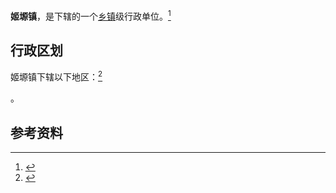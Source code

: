 {{中国乡级行政区|61/08/25/108/000}}

'''姬塬镇'''，是{{PRC admin/fullname|61/08/25/108/000|3}}下辖的一个[[乡镇|乡镇]]级行政单位。<ref>{{PRC admin/ref sgc|{{PRC admin/parent|61/08/25/108/000}}}}</ref>

== 行政区划 ==

姬塬镇下辖以下地区：<ref>{{PRC admin/ref sgc|61/08/25/108/000}}</ref>

{{PRC admin/children|61/08/25/108/000}}。

== 参考资料 ==

{{reflist}}

{{行政区划小作品}}
{{PRC admin/navcat|61/08/25/108/000}}